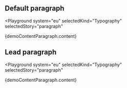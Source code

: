 

## Default paragraph

<Playground
  system="eu"
  selectedKind="Typography"
  selectedStory="paragraph"
>
  <p className="ecl-u-type-paragraph">{demoContentParagraph.content}</p>
</Playground>

## Lead paragraph

<Playground
  system="eu"
  selectedKind="Typography"
  selectedStory="paragraph"
>
  <p className="ecl-u-type-paragraph-lead">{demoContentParagraph.content}</p>
</Playground>
